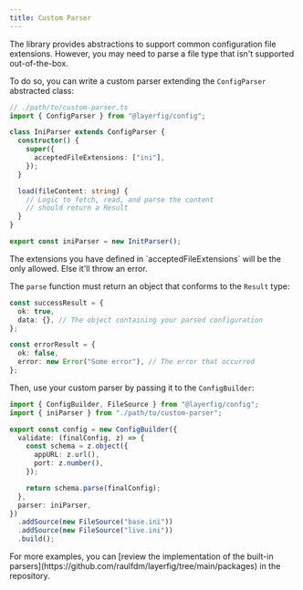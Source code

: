 ```yaml
---
title: Custom Parser
---
```



The library provides abstractions to support common configuration file extensions. However, you may need to parse a file type that isn't supported out-of-the-box.

To do so, you can write a custom parser extending the `ConfigParser` abstracted class:

```ts
// ./path/to/custom-parser.ts
import { ConfigParser } from "@layerfig/config";

class IniParser extends ConfigParser {
  constructor() {
    super({
      acceptedFileExtensions: ["ini"],
    });
  }

  load(fileContent: string) {
    // Logic to fetch, read, and parse the content
    // should return a Result
  }
}

export const iniParser = new InitParser();
```

<Aside>
  The extensions you have defined in `acceptedFileExtensions` will be the only
  allowed. Else it'll throw an error.
</Aside>

The `parse` function must return an object that conforms to the `Result` type:

```ts
const successResult = {
  ok: true,
  data: {}, // The object containing your parsed configuration
};

const errorResult = {
  ok: false,
  error: new Error("Some error"), // The error that occurred
};
```

Then, use your custom parser by passing it to the `ConfigBuilder`:

```ts {2,13}
import { ConfigBuilder, FileSource } from "@layerfig/config";
import { iniParser } from "./path/to/custom-parser";

export const config = new ConfigBuilder({
  validate: (finalConfig, z) => {
    const schema = z.object({
      appURL: z.url(),
      port: z.number(),
    });

    return schema.parse(finalConfig);
  },
  parser: iniParser,
})
  .addSource(new FileSource("base.ini"))
  .addSource(new FileSource("live.ini"))
  .build();
```

<Aside type="tip">
  For more examples, you can [review the implementation of the built-in
  parsers](https://github.com/raulfdm/layerfig/tree/main/packages) in the
  repository.
</Aside>
